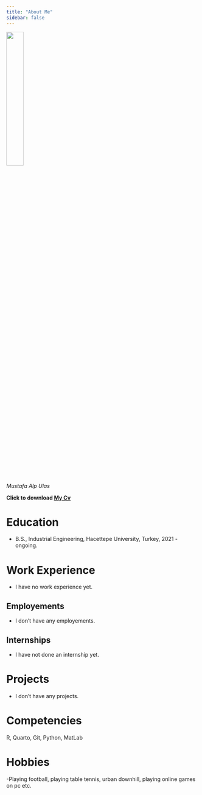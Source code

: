 ```yaml
---
title: "About Me"
sidebar: false 
---
```

![](docs/ben_foto_siyah_beyaz.jpg){width=30%}

*Mustafa Alp Ulas*

**Click to download [My Cv](docs/My_Cv_withenglish.pdf)**

# Education

- B.S., Industrial Engineering, Hacettepe University, Turkey, 2021 - ongoing.

# Work Experience

- I have no work experience yet.

## Employements

- I don't have any employements.

## Internships

- I have not done an internship yet.

# Projects

- I don't have any projects.

# Competencies

R, Quarto, Git, Python, MatLab

# Hobbies

-Playing football, playing table tennis, urban downhill, playing online games on pc etc.
